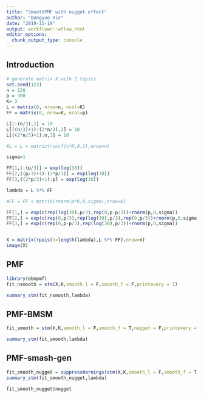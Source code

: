 ```yaml
---
title: "SmoothPMF with nugget effect"
author: "Dongyue Xie"
date: "2019-11-19"
output: workflowr::wflow_html
editor_options:
  chunk_output_type: console
---
```


## Introduction

```r
# generate matrix X with 3 topics
set.seed(123)
n = 120
p = 300
K= 3
L = matrix(0, nrow=n, ncol=K)
FF = matrix(0, nrow=K, ncol=p)

L[1:(n/3),1] = 10
L[((n/3)+1):(2*n/3),2] = 10
L[((2*n/3)+1):n,3] = 10

#L = L + matrix(runif(n*K,0,1),nrow=n)

sigma=1

FF[1,1:(p/3)] = exp(log(30))
FF[2,((p/3)+1):(2*p/3)] = exp(log(30))
FF[3,((2*p/3)+1):p] = exp(log(30))

lambda = L %*% FF

#FF = FF + matrix(rnorm(p*K,0,sigma),nrow=K)

FF[1,] = exp(c(rep(log(30),p/3),rep(0,p-p/3))+rnorm(p,0,sigma))
FF[2,] = exp(c(rep(0,p/3),rep(log(30),p/3),rep(0,p/3))+rnorm(p,0,sigma))
FF[3,] = exp(c(rep(0,p-p/3),rep(log(30),p/3))+rnorm(p,0,sigma))


X = matrix(rpois(n=length(lambda),L %*% FF),nrow=n)
image(X)
```

## PMF

```r
library(ebmpmf)
fit_nsmooth = stm(X,K,smooth_l = F,smooth_f = F,printevery = 1)

summary_stm(fit_nsmooth,lambda)
```

## PMF-BMSM

```r

fit_smooth = stm(X,K,smooth_l = F,smooth_f = T,nugget = F,printevery = 1)

summary_stm(fit_smooth,lambda)
```

## PMF-smash-gen

```r
fit_smooth_nugget = suppressWarnings(stm(X,K,smooth_l = F,smooth_f = T,nugget = T,printevery = 10,maxiter = 200)) 
summary_stm(fit_smooth_nugget,lambda)
```

```r
fit_smooth_nugget$nugget
```

